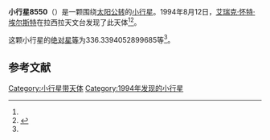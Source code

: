 {{Infobox planet
| bgcolour = #FFFFC0
| name = 8550 Hesiodos
| symbol = 
| image = 
| caption = 
| discovery = yes
| discovery_ref = 
| discoverer = [[艾瑞克·怀特·埃尔斯特|艾瑞克·怀特·埃尔斯特]]
| discovery_site = [[拉西拉天文台|拉西拉天文台]] 
| discovered = 1994年8月12日
| designations = yes
| mp_name = 
| named_after = 
| alt_names = 1994 PV24/ 1979 WB6 / 1987 YB4
| mp_category = [[外小行星带|外小行星带]]
| orbit_ref = <ref name="a">[http://ssd.jpl.nasa.gov/sbdb.cgi?sstr=8550 8550 Hesiodos] {{Wayback|url=http://ssd.jpl.nasa.gov/sbdb.cgi?sstr=8550 |date=20140924194816 }}，小行星數據庫瀏覽器（JPL Small-Body Database Browser）－[[美国国家航空航天局|美国国家航空航天局]]喷气推进实验室</ref>
| epoch = 2456400.5 (2013年4月18日更新)
| aphelion = {{convert|4.964766137939329|AU|km|3|abbr=on|lk=out}}
| perihelion = {{convert|2.924484142654322|AU|km|3|abbr=on}}
| semimajor = {{convert|3.944625140296826|AU|km|3|abbr=on}}
| eccentricity = 0.258615448
| period = 2861.587528 [[日|日]]<br />7.83[[儒略年|儒略年]]
| avg_speed = 
| inclination = 2.878623545479723
| asc_node = 23.54650071089941
| mean_anomaly = 
| arg_peri = 336.3394052899685
| satellites = 
| physical_characteristics = yes
| dimensions = 
| mass = 
| density = 
| surface_grav = 
| escape_velocity = 
| sidereal_day = 
| axial_tilt = 
| pole_ecliptic_lat = 
| pole_ecliptic_lon = 
| albedo = 
| temperatures= 
| temp_name1 = 
| mean_temp_1 = 
| max_temp_1 = 
| temp_name2 = 
| max_temp_2 = 
| spectral_type = 
| abs_magnitude = 336.3394052899685
}}

'''小行星8550'''（{{lang-en|8550 Hesiodos}}）是一颗围绕[[太阳|太阳]][[公转|公转]]的[[小行星|小行星]]。1994年8月12日，[[艾瑞克·怀特·埃尔斯特|艾瑞克·怀特·埃尔斯特]]在拉西拉天文台发现了此天体<ref name="a" /><ref>{{cite news|title=小行星列表|url=http://cfa-www.harvard.edu/iau/lists/NumberedMPs.txt|accessdate=2013-07-08|newspaper=哈佛大学|archive-date=2008-05-17|archive-url=https://web.archive.org/web/20080517010638/http://cfa-www.harvard.edu/iau/lists/NumberedMPs.txt|dead-url=no}}</ref>。

这颗小行星的[[绝对星等|绝对星等]]为336.3394052899685等<ref name="a" />。

==参考文献==
{{reflist}}
{{Minor Planet Number|[[小行星8549|小行星8549]]|[[小行星8551|小行星8551]]}}

{{小天体}}

[[Category:小行星带天体|Category:小行星带天体]]
[[Category:1994年发现的小行星|Category:1994年发现的小行星]]

{{asteroid-stub}}